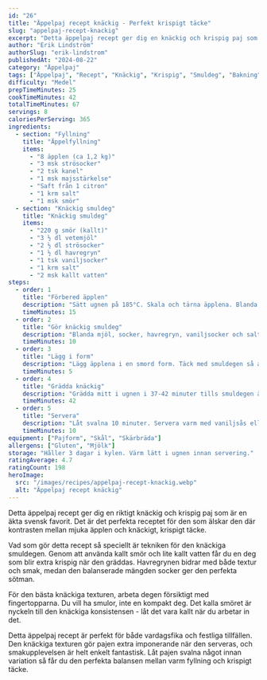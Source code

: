 ```yaml
---
id: "26"
title: "Äppelpaj recept knäckig - Perfekt krispigt täcke"
slug: "appelpaj-recept-knackig"
excerpt: "Detta äppelpaj recept ger dig en knäckig och krispig paj som är perfekt balanserad. En svensk favorit!"
author: "Erik Lindström"
authorSlug: "erik-lindstrom"
publishedAt: "2024-08-22"
category: "Äppelpaj"
tags: ["Äppelpaj", "Recept", "Knäckig", "Krispig", "Smuldeg", "Bakning"]
difficulty: "Medel"
prepTimeMinutes: 25
cookTimeMinutes: 42
totalTimeMinutes: 67
servings: 8
caloriesPerServing: 365
ingredients:
  - section: "Fyllning"
    title: "Äppelfyllning"
    items:
      - "8 äpplen (ca 1,2 kg)"
      - "3 msk strösocker"
      - "2 tsk kanel"
      - "1 msk majsstärkelse"
      - "Saft från 1 citron"
      - "1 krm salt"
      - "1 msk smör"
  - section: "Knäckig smuldeg"
    title: "Knäckig smuldeg"
    items:
      - "220 g smör (kallt)"
      - "3 ½ dl vetemjöl"
      - "2 ½ dl strösocker"
      - "1 ½ dl havregryn"
      - "1 tsk vaniljsocker"
      - "1 krm salt"
      - "2 msk kallt vatten"
steps:
  - order: 1
    title: "Förbered äpplen"
    description: "Sätt ugnen på 185°C. Skala och tärna äpplena. Blanda med socker, kanel, majsstärkelse, citronsaft och salt."
    timeMinutes: 15
  - order: 2
    title: "Gör knäckig smuldeg"
    description: "Blanda mjöl, socker, havregryn, vaniljsocker och salt. Nyp i det kalla smöret och vattnet försiktigt för en extra knäckig deg."
    timeMinutes: 10
  - order: 3
    title: "Lägg i form"
    description: "Lägg äpplena i en smord form. Täck med smuldegen så att allt är väl täckt."
    timeMinutes: 5
  - order: 4
    title: "Grädda knäckig"
    description: "Grädda mitt i ugnen i 37-42 minuter tills smuldegen är gyllenbrun och knäckig."
    timeMinutes: 42
  - order: 5
    title: "Servera"
    description: "Låt svalna 10 minuter. Servera varm med vaniljsås eller glass."
    timeMinutes: 10
equipment: ["Pajform", "Skål", "Skärbräda"]
allergens: ["Gluten", "Mjölk"]
storage: "Håller 3 dagar i kylen. Värm lätt i ugnen innan servering."
ratingAverage: 4.7
ratingCount: 198
heroImage:
  src: "/images/recipes/appelpaj-recept-knackig.webp"
  alt: "Äppelpaj recept knäckig"
---
```


Detta äppelpaj recept ger dig en riktigt knäckig och krispig paj som är en äkta svensk favorit. Det är det perfekta receptet för den som älskar den där kontrasten mellan mjuka äpplen och knäckigt, krispigt täcke.

Vad som gör detta recept så speciellt är tekniken för den knäckiga smuldegen. Genom att använda kallt smör och lite kallt vatten får du en deg som blir extra krispig när den gräddas. Havregrynen bidrar med både textur och smak, medan den balanserade mängden socker ger den perfekta sötman.

För den bästa knäckiga texturen, arbeta degen försiktigt med fingertopparna. Du vill ha smulor, inte en kompakt deg. Det kalla smöret är nyckeln till den knäckiga konsistensen - låt det vara kallt när du arbetar in det.

Detta äppelpaj recept är perfekt för både vardagsfika och festliga tillfällen. Den knäckiga texturen gör pajen extra imponerande när den serveras, och smakupplevelsen är helt enkelt fantastisk. Låt pajen svalna något innan variation så får du den perfekta balansen mellan varm fyllning och krispigt täcke.
